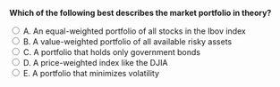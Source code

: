 ::: {.question-block}

<form onsubmit="event.preventDefault(); checkAnswer('module4_mcq_q2')" data-correct-answer="B">
  <strong style="display: block;">Which of the following best describes the market portfolio in theory?</strong>

  <label><input type="radio" name="module4_mcq_q2" value="A"> A. An equal-weighted portfolio of all stocks in the Ibov index</label><br>
<label><input type="radio" name="module4_mcq_q2" value="B"> B. A value-weighted portfolio of all available risky assets</label><br>
<label><input type="radio" name="module4_mcq_q2" value="C"> C. A portfolio that holds only government bonds</label><br>
<label><input type="radio" name="module4_mcq_q2" value="D"> D. A price-weighted index like the DJIA</label><br>
<label><input type="radio" name="module4_mcq_q2" value="E"> E. A portfolio that minimizes volatility</label><br>
</form>

<div id="feedback-module4_mcq_q2" class="feedback" data-status="" style="display:none;">
✅ Correct: B. The market portfolio includes all risky assets in the economy, weighted by their market capitalization.
</div>

:::
